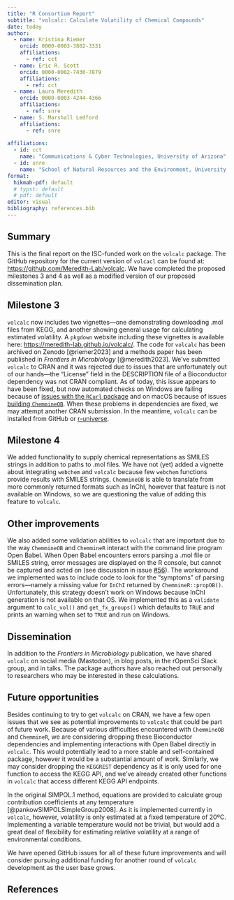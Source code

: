 ```yaml
---
title: "R Consortium Report"
subtitle: "volcalc: Calculate Volatility of Chemical Compounds"
date: today
author: 
  - name: Kristina Riemer
    orcid: 0000-0003-3802-3331
    affiliations:
      - ref: cct
  - name: Eric R. Scott
    orcid: 0000-0002-7430-7879
    affiliations:
      - ref: cct
  - name: Laura Meredith
    orcid: 0000-0003-4244-4366
    affiliations:
      - ref: snre
  - name: S. Marshall Ledford
    affiliations:
      - ref: snre
      
affiliations:
  - id: cct
    name: "Communications & Cyber Technologies, University of Arizona"
  - id: snre
    name: "School of Natural Resources and the Environment, University of Arizona"
format: 
  hikmah-pdf: default
  # typst: default
  # pdf: default
editor: visual
bibliography: references.bib
---
```


## Summary

This is the final report on the ISC-funded work on the `volcalc` package.
The GitHub repository for the current version of `volcacl` can be found at: <https://github.com/Meredith-Lab/volcalc>.
We have completed the proposed milestones 3 and 4 as well as a modified version of our proposed dissemination plan.

## Milestone 3

`volcalc` now includes two vignettes—one demonstrating downloading .mol files from KEGG, and another showing general usage for calculating estimated volatility.
A `pkgdown` website including these vignettes is available here: <https://meredith-lab.github.io/volcalc/>.
The code for `volcalc` has been archived on Zenodo [@riemer2023] and a methods paper has been published in *Frontiers in Microbiology* [@meredith2023].
We've submitted `volcalc` to CRAN and it was rejected due to issues that are unfortunately out of our hands—the "License" field in the DESCRIPTION file of a Bioconductor dependency was not CRAN compliant.
As of today, this issue appears to have been fixed, but now automated checks on Windows are failing because of [issues with the `RCurl` package](https://cran.r-project.org/web/checks/check_results_RCurl.html) and on macOS because of issues [building `ChemmineOB`](https://github.com/girke-lab/ChemmineOB/issues/35).
When these problems in dependencies are fixed, we may attempt another CRAN submission.
In the meantime, `volcalc` can be installed from GitHub or [r-universe](https://cct-datascience.r-universe.dev/volcalc).

## Milestone 4

We added functionality to supply chemical representations as SMILES strings in addition to paths to .mol files.
We have not (yet) added a vignette about integrating `webchem` and `volcalc` because few `webchem` functions provide results with SMILES strings.
`ChemmineOB` is able to translate from more commonly returned formats such as InChI, however that feature is not available on Windows, so we are questioning the value of adding this feature to `volcalc`.

## Other improvements

We also added some validation abilities to `volcalc` that are important due to the way `ChemmineOB` and `ChemmineR` interact with the command line program Open Babel.
When Open Babel encounters errors parsing a .mol file or SMILES string, error messages are displayed on the R console, but cannot be captured and acted on (see discussion in issue [#56](https://github.com/Meredith-Lab/volcalc/issues/56)).
The workaround we implemented was to include code to look for the "symptoms" of parsing errors—namely a missing value for `InChI` returned by `ChemmineR::propOB()`.
Unfortunately, this strategy doesn't work on Windows because InChI generation is not available on that OS.
We implemented this as a `validate` argument to `calc_vol()` and `get_fx_groups()` which defaults to `TRUE` and prints an warning when set to `TRUE` and run on Windows.

## Dissemination

In addition to the *Frontiers in Microbiology* publication, we have shared `volcalc` on social media (Mastodon), in blog posts, in the rOpenSci Slack group, and in talks.
The package authors have also reached out personally to researchers who may be interested in these calculations.

## Future opportunities

Besides continuing to try to get `volcalc` on CRAN, we have a few open issues that we see as potential improvements to `volcalc` that could be part of future work.
Because of various difficulties encountered with `ChemmineOB` and `ChemmineR`, we are considering dropping these Bioconductor dependencies and implementing interactions with Open Babel directly in `volcalc`.
This would potentially lead to a more stable and self-contained package, however it would be a substantial amount of work.
Similarly, we may consider dropping the `KEGGREST` dependency as it is only used for one function to access the KEGG API, and we've already created other functions in `volcalc` that access different KEGG API endpoints.

In the original SIMPOL.1 method, equations are provided to calculate group contribution coefficients at any temperature [@pankowSIMPOLSimpleGroup2008].
As it is implemented currently in `volcalc`, however, volatility is only estimated at a fixed temperature of 20ºC.
Implementing a variable temperature would not be trivial, but would add a great deal of flexibility for estimating relative volatility at a range of environmental conditions.

We have opened GitHub issues for all of these future improvements and will consider pursuing additional funding for another round of `volcalc` development as the user base grows.

## References

::: refs
:::
